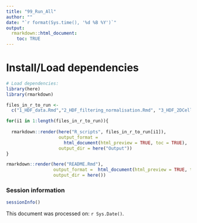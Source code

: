 ```yaml
---
title: "99_Run_All"
author: ""
date: "`r format(Sys.time(), '%d %B %Y')`"
output:
  rmarkdown::html_document:
    toc: TRUE
---
```



# Install/Load dependencies
```r
# Load dependencies:
library(here)
library(rmarkdown)
```

```r
files_in_r_to_run <- 
  c("1_HDF_data.Rmd","2_HDF_filtering_normalisation.Rmd", "3_HDF_2DCells.Rmd", "4_ScPred_2D.Rmd", "5_ScPred2d_Chan.Rmd", "6_ScPred2D_Chan_EPESDS.Rmd", "7_Teo.Rmd", "8_Tabib.Rmd", "9_soleboldo.Rmd", "10_soleboldo_tabib_combined2D.rmd", "11_ScPred_3D.Rmd", "12_3Dpred_Tabib.Rmd", "13_3Dpred_SoleBoldo.Rmd", "14_soleboldo_tabib_combined3D.Rmd", "15_matrisome.Rmd", "16_Ganier.Rmd", "17_alldermal_celltypes.Rmd", "18_lungs.Rmd")

for(i1 in 1:length(files_in_r_to_run)){
  
  rmarkdown::render(here("R_scripts", files_in_r_to_run[i1]),
                    output_format = 
                      html_document(html_preview = TRUE, toc = TRUE),
                    output_dir = here("Output"))
}

rmarkdown::render(here("README.Rmd"),
                  output_format =  html_document(html_preview = TRUE, toc = TRUE,keep_md=TRUE),
                  output_dir = here())

```



### Session information
```r
sessionInfo()
```

This document was processed on: `r Sys.Date()`.